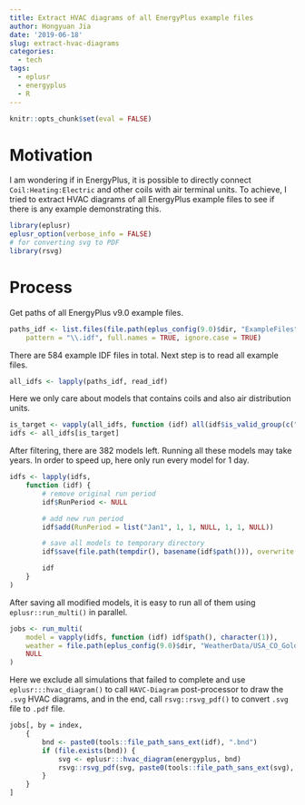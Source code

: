 ```yaml
---
title: Extract HVAC diagrams of all EnergyPlus example files
author: Hongyuan Jia
date: '2019-06-18'
slug: extract-hvac-diagrams
categories:
  - tech
tags:
  - eplusr
  - energyplus
  - R
---
```


```r
knitr::opts_chunk$set(eval = FALSE)
```

# Motivation

I am wondering if in EnergyPlus, it is possible to directly connect
`Coil:Heating:Electric` and other coils with air terminal units. To achieve, I
tried to extract HVAC diagrams of all EnergyPlus example files to see if there
is any example demonstrating this.

```r
library(eplusr)
eplusr_option(verbose_info = FALSE)
# for converting svg to PDF
library(rsvg)
```

# Process

Get paths of all EnergyPlus v9.0 example files.

```r
paths_idf <- list.files(file.path(eplus_config(9.0)$dir, "ExampleFiles"),
    pattern = "\\.idf", full.names = TRUE, ignore.case = TRUE)
```

There are 584 example IDF files in total. Next step is to read all example
files.

```r
all_idfs <- lapply(paths_idf, read_idf)
```

Here we only care about models that contains coils and also air distribution
units.

```r
is_target <- vapply(all_idfs, function (idf) all(idf$is_valid_group(c("Coils", "Zone HVAC Air Loop Terminal Units"))), TRUE)
idfs <- all_idfs[is_target]
```

After filtering, there are 382 models left. Running all these models may take
years. In order to speed up, here only run every model for 1 day.

```r
idfs <- lapply(idfs,
    function (idf) {
        # remove original run period
        idf$RunPeriod <- NULL

        # add new run period
        idf$add(RunPeriod = list("Jan1", 1, 1, NULL, 1, 1, NULL))

        # save all models to temporary directory
        idf$save(file.path(tempdir(), basename(idf$path())), overwrite = TRUE)

        idf
    }
)
```

After saving all modified models, it is easy to run all of them using
`eplusr::run_multi()` in parallel.

```r
jobs <- run_multi(
    model = vapply(idfs, function (idf) idf$path(), character(1)),
    weather = file.path(eplus_config(9.0)$dir, "WeatherData/USA_CO_Golden-NREL.724666_TMY3.epw"),
    NULL
)
```

Here we exclude all simulations that failed to complete and use
`eplusr:::hvac_diagram()` to call `HAVC-Diagram` post-processor to draw the
`.svg` HVAC diagrams, and in the end, call `rsvg::rsvg_pdf()` to convert `.svg`
file to `.pdf` file.

```r
jobs[, by = index,
    {
        bnd <- paste0(tools::file_path_sans_ext(idf), ".bnd")
        if (file.exists(bnd)) {
            svg <- eplusr:::hvac_diagram(energyplus, bnd)
            rsvg::rsvg_pdf(svg, paste0(tools::file_path_sans_ext(svg), ".pdf"))
        }
    }
]
```
